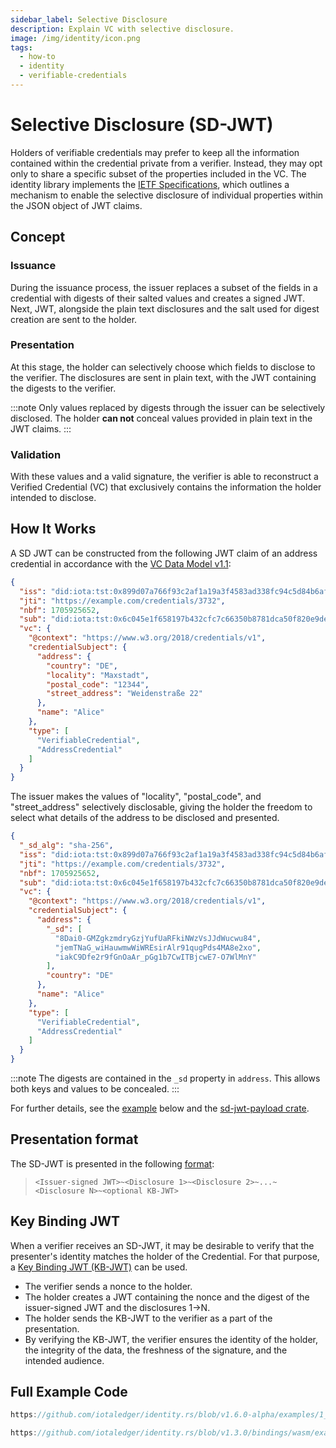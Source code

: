 ```yaml
---
sidebar_label: Selective Disclosure
description: Explain VC with selective disclosure.
image: /img/identity/icon.png
tags:
  - how-to
  - identity
  - verifiable-credentials
---
```



# Selective Disclosure (SD-JWT)


Holders of verifiable credentials may prefer to keep all the information contained within the credential private from a verifier. Instead, they may opt only to share a specific subset of the properties included in the VC. The identity library implements the [IETF Specifications](https://www.ietf.org/archive/id/draft-ietf-oauth-selective-disclosure-jwt-07.html), which outlines a mechanism to enable the selective disclosure of individual properties within the JSON object of JWT claims.

## Concept

### Issuance

During the issuance process, the issuer replaces a subset of the fields in a credential with digests of their salted values and creates a signed JWT. Next, JWT, alongside the plain text disclosures and the salt used for digest creation are sent to the holder. 

### Presentation

At this stage, the holder can selectively choose which fields to disclose to the verifier. The disclosures are sent in plain text, with the JWT containing the digests to the verifier. 

:::note
Only values replaced by digests through the issuer can be selectively disclosed. The holder **can not** conceal values provided in plain text in the JWT claims.
:::


### Validation

With these values and a valid signature, the verifier is able to reconstruct a Verified Credential (VC) that exclusively contains the information the holder intended to disclose.

## How It Works

A SD JWT can be constructed from the following JWT claim of an address credential in accordance with the [VC Data Model v1.1](https://www.w3.org/TR/vc-data-model/#json-web-token):


```json
{
  "iss": "did:iota:tst:0x899d07a766f93c2af1a19a3f4583ad338fc94c5d84b6afcadf49b197e1cb693e",
  "jti": "https://example.com/credentials/3732",
  "nbf": 1705925652,
  "sub": "did:iota:tst:0x6c045e1f658197b432cfc7c66350b8781dca50f820e9de0fcdf0029b4b384355",
  "vc": {
    "@context": "https://www.w3.org/2018/credentials/v1",
    "credentialSubject": {
      "address": {
        "country": "DE",
        "locality": "Maxstadt",
        "postal_code": "12344",
        "street_address": "Weidenstraße 22"
      },
      "name": "Alice"
    },
    "type": [
      "VerifiableCredential",
      "AddressCredential"
    ]
  }
} 

```

The issuer makes the values of "locality", "postal_code", and "street_address" selectively disclosable, giving the holder the freedom to select what details of the address to be disclosed and presented.

```json
{
  "_sd_alg": "sha-256",
  "iss": "did:iota:tst:0x899d07a766f93c2af1a19a3f4583ad338fc94c5d84b6afcadf49b197e1cb693e",
  "jti": "https://example.com/credentials/3732",
  "nbf": 1705925652,
  "sub": "did:iota:tst:0x6c045e1f658197b432cfc7c66350b8781dca50f820e9de0fcdf0029b4b384355",
  "vc": {
    "@context": "https://www.w3.org/2018/credentials/v1",
    "credentialSubject": {
      "address": {
        "_sd": [
          "8Dai0-GMZgkzmdryGzjYufUaRFkiNWzVsJJdWucwu84",
          "jemTNaG_wiHauwmwWiWREsirAlr91qugPds4MA8e2xo",
          "iakC9Dfe2r9fGnOaAr_pGg1b7CwITBjcwE7-O7WlMnY"
        ],
        "country": "DE"
      },
      "name": "Alice"
    },
    "type": [
      "VerifiableCredential",
      "AddressCredential"
    ]
  }
}
```

:::note
The digests are contained in the `_sd` property in `address`. This allows both keys and values to be concealed.
:::

For further details, see the [example](#full-example-code) below and the [sd-jwt-payload crate](https://github.com/iotaledger/sd-jwt-payload).

## Presentation format

The SD-JWT is presented in the following [format](https://www.ietf.org/archive/id/draft-ietf-oauth-selective-disclosure-jwt-07.html#section-5):

> `<Issuer-signed JWT>~<Disclosure 1>~<Disclosure 2>~...~<Disclosure N>~<optional KB-JWT>`

## Key Binding JWT

When a verifier receives an SD-JWT, it may be desirable to verify that the presenter's identity matches the holder of the Credential. For that purpose, a [Key Binding JWT (KB-JWT)](https://www.ietf.org/archive/id/draft-ietf-oauth-selective-disclosure-jwt-07.html#section-4.3) can be used.


- The verifier sends a nonce to the holder.
- The holder creates a JWT containing the nonce and the digest of the issuer-signed JWT and the disclosures 1→N.
- The holder sends the KB-JWT to the verifier as a part of the presentation. 
- By verifying the KB-JWT, the verifier ensures the identity of the holder, the integrity of the data, the freshness of the signature, and the intended audience.



## Full Example Code

<Tabs groupId="language" queryString>
<TabItem value="rust" label="Rust">

```rust reference
https://github.com/iotaledger/identity.rs/blob/v1.6.0-alpha/examples/1_advanced/7_sd_jwt.rs
```

</TabItem>
<TabItem value="typescript-node" label="Typescript (Node.js)">

```ts reference
https://github.com/iotaledger/identity.rs/blob/v1.3.0/bindings/wasm/examples/src/1_advanced/6_sd_jwt.ts
```

</TabItem>
</Tabs>
